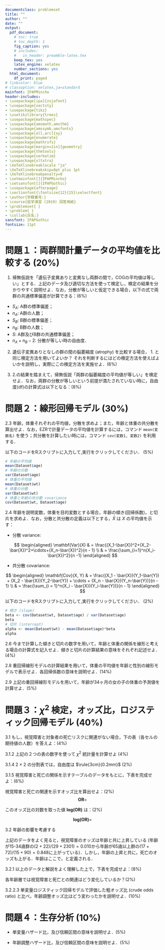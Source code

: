 ```yaml
---
documentclass: problemset
title: ""
author: ""
date: ""
output:
  pdf_document:
    # toc: true
    # toc_depth: 1
    fig_caption: yes
    # includes:
    #   in_header: preamble-latex.tex
    keep_tex: yes
    latex_engine: xelatex
    number_sections: yes
  html_document:
    df_print: paged
# linkcolor: blue
# classoption: xelatex,ja=standard
mainfont: IPAPMincho
header-includes:
- \usepackage[ipa]{zxjafont} 
- \usepackage{sectsty}
- \usepackage{tikz}
- \usetikzlibrary{trees}
- \usepackage{mathspec}
- \usepackage{amsmath,amsthm}
- \usepackage{amssymb,amsfonts}
- \usepackage[all,arc]{xy}
- \usepackage{enumerate}
- \usepackage{mathrsfs}
- \usepackage[margin=1in]{geometry}
- \usepackage{thmtools}
- \usepackage{verbatim}
- \usepackage{xltxtra}
- \XeTeXlinebreaklocale "ja"
- \XeTeXlinebreakskip=0pt plus 1pt
- \XeTeXlinebreakpenalty=0
- \setmainfont[]{IPAPMincho}
- \setsansfont[]{IPAPGothic}
- \usepackage{afterpage}
- \sectionfont{\fontsize{12}{15}\selectfont}
- \author{学籍番号:}
- \course{疫学演習 (2019) 回答用紙}
- \problemset{ }
- \problem{ }
- \collab{氏名:}
sansfont: IPAPGothic
fontsize: 11pt
---
```


# 問題１：両群間計量データの平均値を比較する (20%)


1. 帰無仮説を「遺伝子変異ありと変異なし両群の間で，COGの平均値は等しい」とする．上記のデータ及び適切な方法を使って検定し，検定の結果を分かりやすく説明せよ．なお，分散が等しいと仮定できる場合，以下の式で両群の共通標準偏差が計算できる：(6%)

\begin{equation}
  \label{eq:1}
S = \sqrt{\frac{(n_A - 1)S^2_A + (n_B - 1)S^2_B}{n_A + n_B -2}}
\end{equation}

- $S_A:$ A群の標準偏差；
- $n_A:$ A群の人数；
- $S_B:$ B群の標準偏差；
- $n_B:$ B群の人数；
- $S:$ A群及びB群の共通標準偏差；
- $n_A + n_B -2:$ 分散が等しい時の自由度．




\newpage 
\vfill 

2. 遺伝子変異ありとなしの群の間の脳萎縮度 (atrophy) を比較する場合， 1. と同じ検定方法を用いてよいか？ それを判断するにはどの検定方法を使えばよいかを説明し，実際にこの検定方法を実施せよ．(6%)


\newpage
\vfill

3.  2.の結果を踏まえて，帰無仮説「両群の脳萎縮度の平均値が等しい」を検定せよ．なお，両群の分散が等しいという前提が満たされていない時に，自由度(df)の計算式は以下となる：(8%)


\begin{equation}
\label{eq:2}
\mathbf{df} = \frac{(S^2_A/n_A + S^2_B/n_B)^2}{(S_A^2/n_A)^2/(n_A-1)+(S_B^2/n_B)^2/(n_B-1)}
\end{equation}


\newpage

# 問題２：線形回帰モデル (30%)

2.3 年齢，体重それぞれの平均値，分散を求めよ；また，年齢と体重の共分散を算出せよ．なお，EZRで計量データの平均値を計算するには，コマンド `mean(変数名)` を使う；共分散を計算したい時には，コマンド `cov(変数1, 変数2)` を利用する．

以下のコードをRスクリプトに入力して,実行をクリックしてください．\underline{(結果を下の余白に記入すること)} (5%)

```r
# 年齢の平均値
mean(Dataset$age)
# 年齢の分散
var(Dataset$age)
# 体重の平均値
mean(Dataset$wt)
# 体重の分散
var(Dataset$wt)
# 体重と年齢の共分散 covariance
cov(Dataset$wt, Dataset$age)
```

\newpage 

2.4 年齢を説明変数，体重を目的変数とする場合，年齢の傾き(回帰係数)，と切片を求めよ．なお，分散と共分散の定義は以下とする，$\bar{X}$ は $X$ の平均値を示す：


- 分散 variance:

$$
\begin{aligned}
\mathbf{Var}(X) & = \frac{(X_1-\bar{X})^2+(X_2-\bar{X})^2+\cdots+(X_n-\bar{X})^2}{n - 1} \\
                & = \frac{\sum_{i=1}^n(X_i-\bar{X})^2}{n -1}
\end{aligned}
$$

- 共分散 covariance:

$$
\begin{aligned}
\mathbf{Cov}(X, Y) & = \frac{(X_1 - \bar{X})(Y_1-\bar{Y}) + (X_2 - \bar{X})(Y_2-\bar{Y}) + \cdots + (X_n - \bar{X})(Y_n-\bar{Y})}{n - 1} \\
                   & = \frac{\sum_{i = 1}^n(X_i - \bar{X})(Y_i-\bar{Y})}{n - 1}
\end{aligned}
$$

以下のコードをRスクリプトに入力して,実行をクリックしてください．\underline{(結果を下の余白に記入すること)} (2%)

```r
# 傾き (slope)
beta <- cov(Dataset$wt, Dataset$age) / var(Dataset$age)
beta
# 切片 (intercept)
alpha <- mean(Dataset$wt) - mean(Dataset$age)*beta
alpha
```


\newpage

2.6 今まで計算した傾きと切片の数字を用いて，年齢と体重の関係を線形と考える場合の計算式を記入せよ．傾きと切片の計算結果の意味をそれぞれ記述せよ．(4%)


\bigskip\bigskip\bigskip\bigskip\bigskip
\bigskip\bigskip\bigskip\bigskip\bigskip
\bigskip\bigskip\bigskip\bigskip\bigskip

2.8 重回帰線形モデルの計算結果を用いて，体重の平均値を年齢と性別の線形モデルで表示せよ．各回帰係数の意味を説明せよ．(14%)

\bigskip\bigskip\bigskip\bigskip\bigskip
\bigskip\bigskip\bigskip\bigskip\bigskip
\bigskip\bigskip\bigskip\bigskip\bigskip
\bigskip\bigskip\bigskip\bigskip\bigskip


2.9 上記の重回帰線形モデルを用いて，年齢が34ヶ月の女の子の体重の予測値を計算せよ．(5%)

\newpage

# 問題３：$\chi^2$ 検定，オッズ比，ロジスティック回帰モデル (40%)

3.1 もし，視覚障害と対象者の死亡リスクに関連がない場合，下の表（各セルの期待値の人数）を答えよ：(4%)
\bigskip\bigskip


\begin{center}
\begin{tabular}{|c|c|c|c|}
\hline
死亡 & 視力正常                      & 視覚障害                   & 合計             \\ \hline
0  &                                 &                            &   4161 (96.81\%)        \\ \hline
1  &                                 &                            &  137 (3.19\%)    \\ \hline
合計 & 3971 (100\%)             & 327 (100\%)            & 4298 (100\%)   \\ \hline
\end{tabular}
\end{center}
\bigskip\bigskip\bigskip\bigskip\bigskip

3.1.2 上記の２つの表の数字を使って $\chi^2$ 統計量を計算せよ (4%)

\bigskip\bigskip\bigskip\bigskip\bigskip
\bigskip\bigskip\bigskip\bigskip\bigskip
\bigskip\bigskip\bigskip\bigskip\bigskip
\bigskip\bigskip\bigskip\bigskip\bigskip
\bigskip\bigskip\bigskip\bigskip\bigskip


3.1.4 2 $\times$ 2 の分割表では，自由度は $\rule{3cm}{0.2mm}$ (2%)
 

\newpage

3.1.5 視覚障害と死亡の関係を示すテーブルのデータをもとに，下表を完成せよ：(6%)

\bigskip\bigskip

\begin{center}
\begin{tabular}{|c|c|c|c|}
\hline
                 & 視力正常   & 視覚障害    & 合計   \\ \hline
リスク (risk)       &  &   & 0.0319 \\ \hline
オッズ (odds)       &  &   & 0.0329 \\ \hline
対数オッズ (log-odds) &  &  & -3.414 \\ \hline
\end{tabular}
\end{center}


\bigskip

視覚障害と死亡の関連を示すオッズ比を算出せよ：(2%)
$$
\mathbf{OR} = 
$$


このオッズ比の対数を取った値 $\mathbf{log(OR)}$ は：(2%)

$$
\mathbf{log(OR)} = 
$$

3.2 年齢の影響を考慮する

\begin{center}
\begin{tabular}{|c|c|c|c|c|c|c|c|c|c|c|}
\hline
       & \multicolumn{10}{c|}{視覚障害 (0 = no, 1 = yes)}                                                                                                  \\ \hline
死亡     & 0             & 1          & 0            & 1           & 0            & 1           & 0           & 1           & 0            & 1           \\ \hline
1 = yes & 29            & 2          & 38           & 10          & 15           & 11          & 15          & 17          & 97           & 40          \\ \hline
0 = no & 2301          & 22         & 1271         & 124         & 212          & 69          & 90          & 72          & 3874         & 287         \\ \hline
  n     &           &           &          &          &           &           &           &           &          &          \\ \hline
年齢     & \multicolumn{2}{c|}{15-34} & \multicolumn{2}{c|}{35-54} & \multicolumn{2}{c|}{55-64} & \multicolumn{2}{c|}{65 +} & \multicolumn{2}{c|}{Total} \\ \hline
\end{tabular}
\end{center}


上記のデータをよく見ると，視覚障害のオッズは年齢と共に上昇している (年齢が15-34歳群の$(2 + 22) / (29 + 2301) = 0.010$から年齢が65歳以上群の$(17+72)/(15+90) =  0.848$に上がっている)．しかし，年齢の上昇と共に，死亡のオッズも上がる．年齢はここで，\underline{交絡因子 (confounder) }と定義される．

3.2.1 以上のデータと解説をよく理解した上で，下表を完成せよ：(8%)

\begin{center}
\begin{tabular}{|c|c|c|c|}
\hline
      & \multicolumn{2}{c|}{オッズ}    &        \\ \hline
年齢    & 視力正常              & 視覚障害    & オッズ比   \\ \hline
15-34 & 29/2301 = 0.01260 &   &   \\ \hline
35-54 & 0.02990           &  &  \\ \hline
55-64 & 0.07075           &  &  \\ \hline
65+   & 0.16667           &  &  \\ \hline
\end{tabular}
\end{center}

各年齢層では視覚障害と死亡との関連はどう変化しているか？(2%)

\newpage

3.2.2.3 単変量ロジスティック回帰モデルで評価した粗オッズ比 (crude odds ratio) と比べ，年齢調整オッズ比はどう変わったかを説明せよ．(10%)


\bigskip\bigskip\bigskip\bigskip\bigskip
\bigskip\bigskip\bigskip\bigskip\bigskip
\bigskip\bigskip\bigskip\bigskip\bigskip

# 問題４：生存分析 (10%)

- 単変量ハザード比，及び信頼区間の意味を説明せよ．(5%)

\bigskip\bigskip\bigskip\bigskip\bigskip
\bigskip\bigskip\bigskip\bigskip\bigskip
\bigskip\bigskip\bigskip\bigskip\bigskip


- 年齢調整ハザード比，及び信頼区間の意味を説明せよ．(5%)